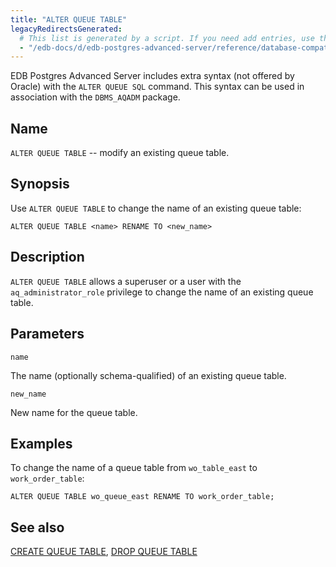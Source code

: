 ```yaml
---
title: "ALTER QUEUE TABLE"
legacyRedirectsGenerated:
  # This list is generated by a script. If you need add entries, use the `legacyRedirects` key.
  - "/edb-docs/d/edb-postgres-advanced-server/reference/database-compatibility-for-oracle-developers-reference-guide/9.6/Database_Compatibility_for_Oracle_Developers_Reference_Guide.1.022.html"
---
```


<div id="alter_queue_table" class="registered_link"></div>

EDB Postgres Advanced Server includes extra syntax (not offered by Oracle) with the `ALTER QUEUE SQL` command. This syntax can be used in association with the `DBMS_AQADM` package.

## Name

`ALTER QUEUE TABLE` -- modify an existing queue table.

## Synopsis

Use `ALTER QUEUE TABLE` to change the name of an existing queue table:

```text
ALTER QUEUE TABLE <name> RENAME TO <new_name>
```

## Description

`ALTER QUEUE TABLE` allows a superuser or a user with the `aq_administrator_role` privilege to change the name of an existing queue table.

## Parameters

`name`

 The name (optionally schema-qualified) of an existing queue table.

`new_name`

 New name for the queue table.

## Examples

To change the name of a queue table from `wo_table_east` to `work_order_table`:

```text
ALTER QUEUE TABLE wo_queue_east RENAME TO work_order_table;
```

## See also

[CREATE QUEUE TABLE](31_create_queue_table/#create_queue_table), [DROP QUEUE TABLE](53_drop_queue_table/#drop_queue_table)
